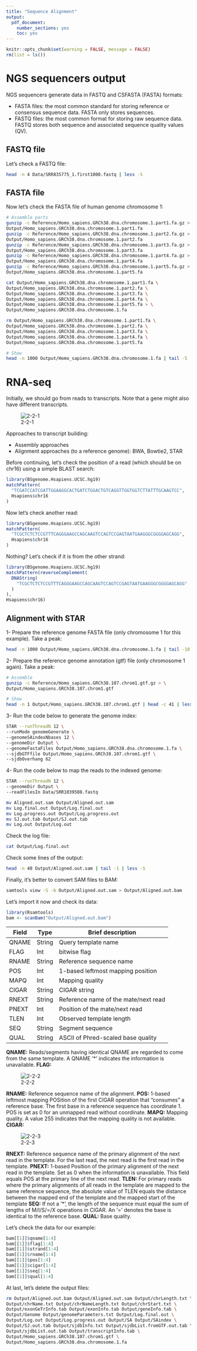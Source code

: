 ```yaml
---
title: "Sequence Alignment"
output: 
  pdf_document: 
    number_sections: yes
    toc: yes
---
```


```r
knitr::opts_chunk$set(warning = FALSE, message = FALSE)
rm(list = ls())
```

# NGS sequencers output
NGS sequencers generate data in FASTQ and CSFASTA (FASTA) formats:

* FASTA files: the most common standard for storing reference or consensus sequence data. FASTA only stores sequences.
* FASTQ files: the most common format for storing raw sequence data. FASTQ stores both sequence and associated sequence quality values (QV).

## FASTQ file
Let's check a FASTQ file:
```bash
head -n 4 Data/SRR835775_1.first1000.fastq | less -S
```

## FASTA file
Now let's check the FASTA file of human genome chromosome 1:
```bash
# Assemble parts
gunzip -c Reference/Homo_sapiens.GRCh38.dna.chromosome.1.part1.fa.gz > \
Output/Homo_sapiens.GRCh38.dna.chromosome.1.part1.fa
gunzip -c Reference/Homo_sapiens.GRCh38.dna.chromosome.1.part2.fa.gz > \
Output/Homo_sapiens.GRCh38.dna.chromosome.1.part2.fa
gunzip -c Reference/Homo_sapiens.GRCh38.dna.chromosome.1.part3.fa.gz > \
Output/Homo_sapiens.GRCh38.dna.chromosome.1.part3.fa
gunzip -c Reference/Homo_sapiens.GRCh38.dna.chromosome.1.part4.fa.gz > \
Output/Homo_sapiens.GRCh38.dna.chromosome.1.part4.fa
gunzip -c Reference/Homo_sapiens.GRCh38.dna.chromosome.1.part5.fa.gz > \
Output/Homo_sapiens.GRCh38.dna.chromosome.1.part5.fa

cat Output/Homo_sapiens.GRCh38.dna.chromosome.1.part1.fa \
Output/Homo_sapiens.GRCh38.dna.chromosome.1.part2.fa \
Output/Homo_sapiens.GRCh38.dna.chromosome.1.part3.fa \
Output/Homo_sapiens.GRCh38.dna.chromosome.1.part4.fa \
Output/Homo_sapiens.GRCh38.dna.chromosome.1.part5.fa > \
Output/Homo_sapiens.GRCh38.dna.chromosome.1.fa

rm Output/Homo_sapiens.GRCh38.dna.chromosome.1.part1.fa \
Output/Homo_sapiens.GRCh38.dna.chromosome.1.part2.fa \
Output/Homo_sapiens.GRCh38.dna.chromosome.1.part3.fa \
Output/Homo_sapiens.GRCh38.dna.chromosome.1.part4.fa \
Output/Homo_sapiens.GRCh38.dna.chromosome.1.part5.fa

# Show
head -n 1000 Output/Homo_sapiens.GRCh38.dna.chromosome.1.fa | tail -5 | less -S
```

# RNA-seq
Initially, we should go from reads to transcripts. Note that a gene might also have different transcripts.

![2-2-1](Figures/2-2-1.jpeg)

Approaches to transcript building:

* Assembly approaches
* Alignment approaches (to a reference genome): BWA, Bowtie2, STAR

Before continuing, let's check the position of a read (which should be on chr16) using a simple BLAST search:
```r
library(BSgenome.Hsapiens.UCSC.hg19)
matchPattern(
  "TCGATCCATCGATTGGAAGGCACTGATCTGGACTGTCAGGTTGGTGGTCTTATTTGCAAGTCC",
  Hsapiens$chr16
)
```

Now let's check another read:
```r
library(BSgenome.Hsapiens.UCSC.hg19)
matchPattern(
  "TCGCTCTCTCCGTTTCAGGGAAGCCAGCAAGTCCAGTCCGAGTAATGAAGGGCGGGGAGCAGG",
  Hsapiens$chr16
)
```

Nothing? Let's check if it is from the other strand:
```r
library(BSgenome.Hsapiens.UCSC.hg19)
matchPattern(reverseComplement(
  DNAString(
    "TCGCTCTCTCCGTTTCAGGGAAGCCAGCAAGTCCAGTCCGAGTAATGAAGGGCGGGGAGCAGG"
  )
),
Hsapiens$chr16)
```

## Alignment with STAR

1- Prepare the reference genome FASTA file (only chromosome 1 for this example). Take a peak:
```bash
head -n 1000 Output/Homo_sapiens.GRCh38.dna.chromosome.1.fa | tail -10 | less -S
```

2- Prepare the reference genome annotation (gtf) file (only chromosome 1 again). Take a peak:
```bash
# Assemble
gunzip -c Reference/Homo_sapiens.GRCh38.107.chrom1.gtf.gz > \
Output/Homo_sapiens.GRCh38.107.chrom1.gtf

# Show
head -n 1 Output/Homo_sapiens.GRCh38.107.chrom1.gtf | head -c 41 | less -S
```

3- Run the code below to generate the genome index:
```bash
STAR --runThreadN 12 \
--runMode genomeGenerate \
--genomeSAindexNbases 12 \
--genomeDir Output \
--genomeFastaFiles Output/Homo_sapiens.GRCh38.dna.chromosome.1.fa \
--sjdbGTFfile Output/Homo_sapiens.GRCh38.107.chrom1.gtf \
--sjdbOverhang 62
```

4- Run the code below to map the reads to the indexed genome:
```bash
STAR --runThreadN 12 \
--genomeDir Output \
--readFilesIn Data/SRR1039508.fastq

mv Aligned.out.sam Output/Aligned.out.sam
mv Log.final.out Output/Log.final.out
mv Log.progress.out Output/Log.progress.out
mv SJ.out.tab Output/SJ.out.tab
mv Log.out Output/Log.out
```

Check the log file:
```bash
cat Output/Log.final.out
```

Check some lines of the output:
```bash
head -n 40 Output/Aligned.out.sam | tail -1 | less -S
```

Finally, it's better to convert SAM files to BAM:
```bash
samtools view -S -b Output/Aligned.out.sam > Output/Aligned.out.bam
```

Let's import it now and check its data:
```r
library(Rsamtools)
bam <- scanBam("Output/Aligned.out.bam")
```

| Field     | Type    | Brief description                    |
| --------- | ------- | ------------------------------------ |
| QNAME     | String  | Query template name                  |
| FLAG      | Int     | bitwise flag                         |
| RNAME     | String  | Reference sequence name              |
| POS       | Int     | 1-based leftmost mapping position    |
| MAPQ      | Int     | Mapping quality                      |
| CIGAR     | String  | CIGAR string                         |
| RNEXT     | String  | Reference name of the mate/next read |
| PNEXT     | Int     | Position of the mate/next read       |
| TLEN      | Int     | Observed template length             |
| SEQ       | String  | Segment sequence                     |
| QUAL      | String  | ASCII of Phred-scaled base quality   |

**QNAME:** Reads/segments having identical QNAME are regarded to come from the same template. A QNAME ‘*’ indicates the information is unavailable.
**FLAG:**

![2-2-2](Figures/2-2-2.jpeg)

**RNAME:** Reference sequence name of the alignment.
**POS:** 1-based leftmost mapping POSition of the first CIGAR operation that “consumes” a reference base. The first base in a reference sequence has coordinate 1. POS is set as 0 for an unmapped read without coordinate.
**MAPQ:** Mapping quality. A value 255 indicates that the mapping quality is not available.
**CIGAR:**

![2-2-3](Figures/2-2-3.jpeg)

**RNEXT:** Reference sequence name of the primary alignment of the next read in the template. For the last read, the next read is the first read in the template.
**PNEXT:** 1-based Position of the primary alignment of the next read in the template. Set as 0 when the information is unavailable. This field equals POS at the primary line of the next read.
**TLEN:** For primary reads where the primary alignments of all reads in the template are mapped to the same reference sequence, the absolute value of TLEN equals the distance between the mapped end of the template and the mapped start of the template
**SEQ:** If not a ‘*’, the length of the sequence must equal the sum of lengths of M/I/S/=/X operations in CIGAR. An ‘=’ denotes the base is identical to the reference base.
**QUAL:** Base quality.

Let's check the data for our example:
```r
bam[[1]]$qname[1:4]
bam[[1]]$flag[1:4]
bam[[1]]$strand[1:4]
bam[[1]]$rname[1:4]
bam[[1]]$pos[1:4]
bam[[1]]$cigar[1:4]
bam[[1]]$seq[1:4]
bam[[1]]$qual[1:4]
```

At last, let's delete the output files:
```bash
rm Output/Aligned.out.bam Output/Aligned.out.sam Output/chrLength.txt \
Output/chrName.txt Output/chrNameLength.txt Output/chrStart.txt \
Output/exonGeTrInfo.tab Output/exonInfo.tab Output/geneInfo.tab \
Output/Genome Output/genomeParameters.txt Output/Log.final.out \
Output/Log.out Output/Log.progress.out Output/SA Output/SAindex \
Output/SJ.out.tab Output/sjdbInfo.txt Output/sjdbList.fromGTF.out.tab \
Output/sjdbList.out.tab Output/transcriptInfo.tab \
Output/Homo_sapiens.GRCh38.107.chrom1.gtf \
Output/Homo_sapiens.GRCh38.dna.chromosome.1.fa
```
